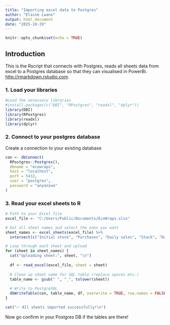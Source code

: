 ```yaml
---
title: "Importing excel data to Postgres"
author: "Elaine Lwane"
output: html_document
date: "2025-10-29"
---
```


```r
knitr::opts_chunk$set(echo = TRUE)
```

## Introduction

This is the Rscript that connects with Postgres, reads all sheets data from excel to a Postgres database so that they can visualised in PowerBi. <http://rmarkdown.rstudio.com>.

### 1. Load your libraries

```r
#Load the necessary libraries
#install.packages(c("DBI", "RPostgres", "readxl", "dplyr"))
library(DBI)
library(RPostgres)
library(readxl)
library(dplyr)

```

### 2. Connect to your postgres database

Create a connection to your existing database

```r
con <- dbConnect(
  RPostgres::Postgres(),
  dbname = "ecowraps",
  host = "localhost",
  port = 5432,
  user = "postgres",
  password = "anyanzwa"
)
```

### 3. Read your excel sheets to R

```r
# Path to your Excel file
excel_file <- "C:/Users/Public/Documents/EcoWraps.xlsx"

# Get all sheet names and select the ones you want
sheet_names <- excel_sheets(excel_file) %>%
  intersect(c("Initial stock", "Purchases", "Daily sales", "Stock", "Daily expenses"))

# Loop through each sheet and upload
for (sheet in sheet_names) {
  cat("Uploading sheet:", sheet, "\n")
  
  df <- read_excel(excel_file, sheet = sheet)
  
  # Clean up sheet name for SQL table (replace spaces etc.)
  table_name <- gsub(" ", "_", tolower(sheet))
  
  # Write to PostgreSQL
  dbWriteTable(con, table_name, df, overwrite = TRUE, row.names = FALSE)
}
```

```r
cat("✅ All sheets imported successfully!\n")
```

Now go confirm in your Postgres DB if the tables are there!

